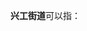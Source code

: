 '''兴工街道'''可以指：
{{PRC admin/disambig|21/01/06/018/000|21/02/04/005/000|21/14/02/004/000}}
{{disambig|cat=四字乡级行政区划消歧义}}